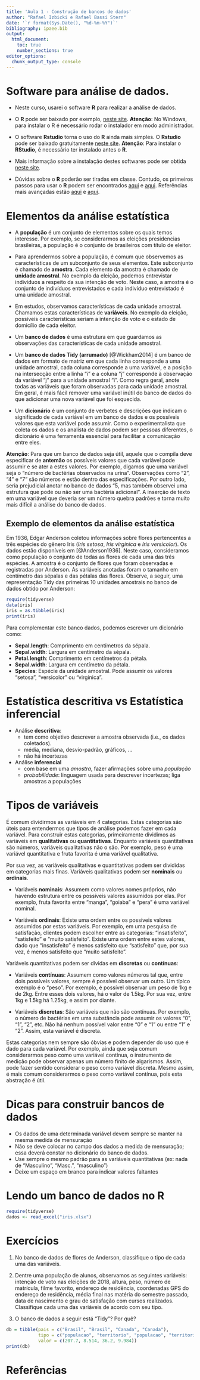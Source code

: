 ```yaml
---
title: 'Aula 1 - Construção de bancos de dados'
author: "Rafael Izbicki e Rafael Bassi Stern"
date: '`r format(Sys.Date(), "%d-%m-%Y")`'
bibliography: ipaee.bib
output: 
  html_document:
    toc: true
    number_sections: true
editor_options: 
  chunk_output_type: console
---
```


# Software para análise de dados.

- Neste curso, usarei o software **R** para
realizar a análise de dados.

- O **R** pode ser baixado por exemplo,
[neste site](https://vps.fmvz.usp.br/CRAN/).
**Atenção**: No Windows, para instalar o R é necessário
rodar o instalador em modo administrador.

- O software **Rstudio** torna o uso do **R** 
ainda mais simples. O **Rstudio** pode ser
baixado gratuitamente 
[neste site](https://www.rstudio.com/products/rstudio/download/).
**Atenção**: Para instalar o **RStudio**,
é necessário ter instalado antes o **R**.

- Mais informação sobre a instalação destes softwares
pode ser obtida [neste site](http://material.curso-r.com/instalacao/).

- Dúvidas sobre o **R** poderão ser tiradas em classe.
Contudo, os primeiros passos para usar o **R** podem ser 
encontrados [aqui](http://material.curso-r.com/import/) e 
[aqui](http://material.curso-r.com/rbase/).
Referências mais avançadas estão 
[aqui](http://r4ds.had.co.nz/) e
[aqui](https://adv-r.hadley.nz/).

# Elementos da análise estatística

- A **população** é um conjunto de elementos sobre os quais temos interesse. 
Por exemplo, se considerarmos as eleições presidencias brasileiras,
a população é o conjunto de brasileiros com título de eleitor.

- Para aprendermos sobre a população, é comum que observemos
as características de um subconjunto de seus elementos.
Este subconjunto é chamado de **amostra**.
Cada elemento da amostra é chamado de **unidade amostral**.
No exemplo da eleição, podemos entrevistar indivíduos
a respeito da sua intenção de voto.
Neste caso, a amostra é o conjunto de indivíduos entrevistados e
cada indivíduo entrevistado é uma unidade amostral.

- Em estudos, observamos características de cada unidade amostral.
Chamamos estas características de **variáveis**.
No exemplo da eleição, possíveis características seriam
a intenção de voto e o estado de domicílio de cada eleitor.

- Um **banco de dados** é uma estrutura em que 
guardamos as observações das características de cada unidade amostral.

- Um **banco de dados Tidy (arrumado)** [@Wickham2014]
é um banco de dados em formato de matriz em que 
cada linha corresponde a uma unidade amostral,
cada coluna corresponde a uma variável, e 
a posição na intersecção entre a linha "i" 
e a coluna "j" corresponde à observação da variável "j" para
a unidade amostral "i".
Como regra geral, anote todas as variáveis que 
foram observadas para cada unidade amostral.
Em geral, é mais fácil remover uma variável inútil 
do banco de dados do que adicionar 
uma nova variável que foi esquecida.

- Um **dicionário** é um conjunto de verbetes e descrições que
indicam o significado de cada variável em um banco de dados e
os possíveis valores que esta variável pode assumir.
Como o experimentalista que coleta os dados e 
os analista de dados podem ser pessoas diferentes,
o dicionário é uma ferramenta essencial para
facilitar a comunicação entre eles.

**Atenção**: Para que um banco de dados seja útil, 
aquele que o compila deve especificar de **antemão**
os possíveis valores que cada variável pode assumir e
se ater a estes valores. Por exemplo, digamos que 
uma variável seja o "número de bactérias observados na urina".
Observações como "2", "4" e "7" são números e
estão dentro das especificações.
Por outro lado, seria prejudicial anotar no banco de dados
"5, mas também observei uma estrutura que pode ou não ser uma bactéria adicional".
A inserção de texto em uma variável que deveria ser um número
quebra padrões e torna muito mais difícil a análise do banco de dados.

## Exemplo de elementos da análise estatística

Em 1936, Edgar Anderson coletou informações 
sobre flores pertencentes a três espécies do gênero Iris
(*Iris setosa*, *Iris virginica* e *Iris versicolor*).
Os dados estão disponíveis em [@Anderson1936].
Neste caso, consideramos como população
o conjunto de todas as flores de cada uma das três espécies.
A amostra é o conjunto de flores que 
foram observadas e registradas por Anderson.
As variáveis anotadas foram o tamanho em centímetro das
sépalas e das pétalas das flores.
Observe, a seguir, uma representação Tidy das
primeiras 10 unidades amostrais no
banco de dados obtido por Anderson:

```r
require(tidyverse)
data(iris)
iris = as.tibble(iris)
print(iris)
```

Para complementar este banco dados, podemos
escrever um dicionário como:

- **Sepal.length**: Comprimento em centímetros da sépala. 
- **Sepal.width**: Largura em centímetro da sépala.
- **Petal.length**: Comprimento em centímetros da pétala. 
- **Sepal.width**: Largura em centímetro da pétala.
- **Species**: Espécie da unidade amostral.
Pode assumir os valores "setosa", "versicolor" ou "virginica".


# Estatística descritiva vs Estatística inferencial

- Análise **descritiva**: 
    - tem como objetivo 
descrever a amostra observada (i.e., os dados coletados).
    - média, mediana, desvio-padrão, gráficos, ...
    - não há incertezas
- Análise **inferencial**
    - com base em uma *amostra*, fazer afirmações sobre uma *população*
    - *probabilidade*: linguagem usada para descrever incertezas; liga amostras a populações 


# Tipos de variáveis

É comum dividirmos as variáveis em 4 categorias.
Estas categorias são úteis para entendermos que 
tipos de análise podemos fazer em cada variável.
Para construir estas categorias, primeiramente
dividimos as variáveis em **qualitativas** ou **quantitativas**.
Enquanto variáveis quantitativas são números,
variáveis qualitativas não o são.
Por exemplo, peso é uma variável quantitativa e
fruta favorita é uma variável qualitativa.

Por sua vez, as variáveis qualitativas e quantitativas
podem ser divididas em categorias mais finas.
Variáveis qualitativas podem ser
**nominais** ou **ordinais**.

- Variáveis **nominais**: 
Assumem como valores nomes próprios, 
não havendo estrutura entre 
os possíveis valores assumidos por elas.
Por exemplo, fruta favorita entre 
"manga", "goiaba" e "pera" é
uma variável nominal.

- Variáveis **ordinais**: 
Existe uma ordem entre os possíveis valores assumidos 
por estas variáveis.
Por exemplo, em uma pesquisa de satisfação,
clientes podem escolher entre as categorias:
"insatisfeito", "satisfeito" e "muito satisfeito".
Existe uma ordem entre estes valores, dado que
"insatisfeito" é menos satisfeito que "satisfeito" que,
por sua vez, é menos satisfeito que "muito satisfeito".

Variáveis quantitativas podem ser dividas em
**discretas** ou **contínuas**:

- Variáveis **contínuas**:
Assumem como valores números tal que,
entre dois possíveis valores, 
sempre é possível observar um outro.
Um típico exemplo é o "peso".
Por exemplo, é possível observar um peso 
de 1kg e de 2kg. Entre esses dois valores,
há o valor de 1.5kg. Por sua vez,
entre 1kg e 1.5kg há 1.25kg, 
e assim por diante.

- Variáveis **discretas**: 
São variáveis que não são contínuas.
Por exemplo,
o número de bactérias em uma substância
pode assumir os valores "0", "1", "2", etc.
Não há nenhum possível valor entre "0" e "1"
ou entre "1" e "2". Assim,
esta variável é discreta.

Estas categorias nem sempre são óbvias e
podem depender do uso que é
dado para cada variável. Por exemplo,
ainda que seja comum considerarmos peso
como uma variável contínua, o
instrumento de medição pode 
observar apenas um número finito de algarismos.
Assim, pode fazer sentido considerar 
o peso como variável discreta.
Mesmo assim, é mais comum considerarmos o
peso como variável contínua, pois
esta abstração é útil.

# Dicas para construir bancos de dados

- Os dados de uma determinada variável devem sempre se manter na mesma medida de mensuração
- Não se deve colocar no campo dos dados a medida de mensuração; essa deverá constar no dicionário do banco de dados.
- Use sempre o mesmo padrão para as variáveis quantitativas (ex: nada de “Masculino”, “Masc.”, “masculino”)
- Deixe um espaço em branco para indicar valores faltantes

# Lendo um banco de dados no R

```r
require(tidyverse)
dados <- read_excel("iris.xlsx")
```


# Exercícios

1. No banco de dados de flores de Anderson,
classifique o tipo de cada uma das variáveis.

2. Dentre uma população de alunos, observamos as
seguintes variáveis: intenção de voto nas eleições de 2018,
altura, peso, número de matrícula, filme favorito,
endereço de residência, coordenadas GPS do endereço de residência,
média final nas matéria do semestre passado,
data de nascimento e grau de satisfação com cursos realizados.
Classifique cada uma das variáveis de acordo com seu tipo.

3. O banco de dados a seguir está "Tidy"? Por quê?

```r
db = tibble(pais = c("Brasil", "Brasil", "Canada", "Canada"),
            tipo = c("populacao", "territorio", "populacao", "territorio"),
            valor = c(207.7, 8.514, 36.2, 9.984))
print(db)
```

# Referências
